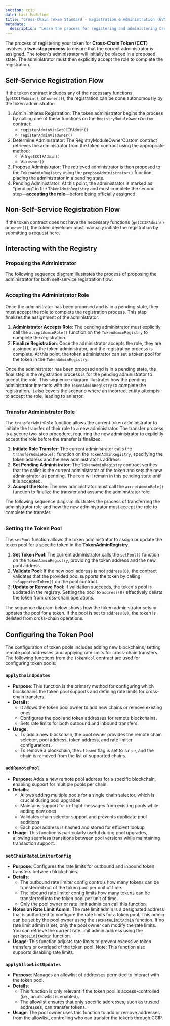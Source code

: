 ```yaml
---
section: ccip
date: Last Modified
title: "Cross-Chain Token Standard - Registration & Administration (EVM)"
metadata:
  description: "Learn the process for registering and administering Cross-Chain Tokens (CCT) on EVM chains, including proposing/accepting roles and configuring token pools."
---
```



The process of registering your token for **Cross-Chain Token (CCT)** involves a **two-step process** to ensure that the correct administrator is assigned. The token's administrator will initially be placed in a proposed state. The administrator must then explicitly accept the role to complete the registration.

## Self-Service Registration Flow

If the token contract includes any of the necessary functions (`getCCIPAdmin()`, or `owner()`), the registration can be done autonomously by the token administrator:

1. Admin Initiates Registration: The token administrator begins the process by calling one of these functions on the `RegistryModuleOwnerCustom` contract:
   - `registerAdminViaGetCCIPAdmin()`
   - `registerAdminViaOwner()`
1. Determine Administrator: The RegistryModuleOwnerCustom contract retrieves the administrator from the token contract using the appropriate method:
   - Via `getCCIPAdmin()`
   - Via `owner()`
1. Propose Administrator: The retrieved administrator is then proposed to the `TokenAdminRegistry` using the `proposeAdministrator()` function, placing the administrator in a pending state.
1. Pending Administrator: At this point, the administrator is marked as "pending" in the `TokenAdminRegistry` and must complete the second step—**accepting the role**—before being officially assigned.

## Non-Self-Service Registration Flow

If the token contract does not have the necessary functions (`getCCIPAdmin()` or `owner()`), the token developer must manually initiate the registration by submitting a request here.

## Interacting with the Registry

### Proposing the Administrator

The following sequence diagram illustrates the process of proposing the administrator for both self-service
registration flow:

<ClickToZoom
  src="/images/ccip/cct/cct-evm-diagrams/cct-evm-proposing-administrator.webp"
  alt="Cross-Chain Token Standard - Proposing Administrator"
  style="display: block; margin: 2rem auto; max-height: 60vh; width: auto;"
/>

### Accepting the Administrator Role

Once the administrator has been proposed and is in a pending state, they must accept the role to complete the registration process. This step finalizes the assignment of the administrator.

1. **Administrator Accepts Role**: The pending administrator must explicitly call the `acceptAdminRole()` function on the `TokenAdminRegistry` to complete the registration.
1. **Finalize Registration**: Once the administrator accepts the role, they are assigned as the token administrator, and the registration process is complete. At this point, the token administrator can set a token pool for the token in the `TokenAdminRegistry`.

Once the administrator has been proposed and is in a pending state, the final step in the registration process is for the pending administrator to accept the role. This sequence diagram illustrates how the pending administrator interacts with the `TokenAdminRegistry` to complete the registration. It also covers the scenario where an incorrect entity attempts to accept the role, leading to an error.

<ClickToZoom
  src="/images/ccip/cct/cct-evm-diagrams/cct-evm-accepting-administrator-role.webp"
  alt="Cross-Chain Token Standard - Accepting Administrator Role"
  style="display: block; margin: 2rem auto; max-height: 60vh; width: auto;"
/>

### Transfer Administrator Role

The `transferAdminRole` function allows the current token administrator to initiate the transfer of their role to a new administrator. The transfer process is a secure two-step procedure, requiring the new administrator to explicitly accept the role before the transfer is finalized.

1. **Initiate Role Transfer**: The current administrator calls the `transferAdminRole()` function on the `TokenAdminRegistry`, specifying the token address and the new administrator's address.
1. **Set Pending Administrator**: The `TokenAdminRegistry` contract verifies that the caller is the current administrator of the token and sets the new administrator as pending. The role will remain in this pending state until it is accepted.
1. **Accept the Role**: The new administrator must call the `acceptAdminRole()` function to finalize the transfer and assume the administrator role.

The following sequence diagram illustrates the process of transferring the administrator role and how the new administrator must accept the role to complete the transfer.

<ClickToZoom
  src="/images/ccip/cct/cct-evm-diagrams/cct-evm-transfer-administrator-role.webp"
  alt="Cross-Chain Token Standard - Transfer Administrator Role"
  style="display: block; margin: 2rem auto; max-height: 60vh; width: auto;"
/>

### Setting the Token Pool

The `setPool` function allows the token administrator to assign or update the token pool for a specific token in the **TokenAdminRegistry**.

1. **Set Token Pool**: The current administrator calls the `setPool()` function on the `TokenAdminRegistry`, providing the token address and the new pool address.
1. **Validate Pool**: If the new pool address is not `address(0)`, the contract validates that the provided pool supports the token by calling `isSupportedToken()` on the pool contract.
1. **Update or Remove Pool**: If validation succeeds, the token's pool is updated in the registry. Setting the pool to `address(0)` effectively delists the token from cross-chain operations.

The sequence diagram below shows how the token administrator sets or updates the pool for a token. If the pool is set to `address(0)`, the token is delisted from cross-chain operations.

<ClickToZoom
  src="/images/ccip/cct/cct-evm-diagrams/cct-evm-set-update-token-pool.webp"
  alt="Cross-Chain Token Standard - Set/Update Token Pool"
  style="display: block; margin: 2rem auto; max-height: 60vh; width: auto;"
/>

## Configuring the Token Pool

The configuration of token pools includes adding new blockchains, setting remote pool addresses, and applying rate limits for cross-chain transfers. The following functions from the `TokenPool` contract are used for configuring token pools:

### `applyChainUpdates`

- **Purpose**: This function is the primary method for configuring which blockchains the token pool supports and defining rate limits for cross-chain transfers.
- **Details**:
  - It allows the token pool owner to add new chains or remove existing ones.
  - Configures the pool and token addresses for remote blockchains.
  - Sets rate limits for both outbound and inbound transfers.
- **Usage**:
  - To add a new blockchain, the pool owner provides the remote chain selector, pool address, token address, and rate limiter configurations.
  - To remove a blockchain, the `allowed` flag is set to `false`, and the chain is removed from the list of supported chains.

### `addRemotePool`

- **Purpose**: Adds a new remote pool address for a specific blockchain, enabling support for multiple pools per chain.
- **Details**:
  - Allows adding multiple pools for a single chain selector, which is crucial during pool upgrades
  - Maintains support for in-flight messages from existing pools while adding new ones
  - Validates chain selector support and prevents duplicate pool additions
  - Each pool address is hashed and stored for efficient lookup
- **Usage**: This function is particularly useful during pool upgrades, allowing seamless transitions between pool versions while maintaining transaction support.

### `setChainRateLimiterConfig`

- **Purpose**: Configures the rate limits for outbound and inbound token transfers between blockchains.
- **Details**:
  - The outbound rate limiter config controls how many tokens can be transferred out of the token pool per unit of time.
  - The inbound rate limiter config limits how many tokens can be transferred into the token pool per unit of time.
  - Only the pool owner or rate limit admin can call this function.
- **Notes on Rate Limit Admin**: The rate limit admin is a designated address that is authorized to configure the rate limits for a token pool. This admin can be set by the pool owner using the `setRateLimitAdmin` function. If no rate limit admin is set, only the pool owner can modify the rate limits. You can retrieve the current rate limit admin address using the `getRateLimitAdmin` function.
- **Usage**: This function adjusts rate limits to prevent excessive token transfers or overload of the token pool. Note: This function also supports disabling rate limits.

### `applyAllowListUpdates`

- **Purpose**: Manages an allowlist of addresses permitted to interact with the token pool.
- **Details**:
  - This function is only relevant if the token pool is access-controlled (i.e., an allowlist is enabled).
  - The allowlist ensures that only specific addresses, such as trusted addresses, can transfer tokens.
- **Usage**: The pool owner uses this function to add or remove addresses from the allowlist, controlling who can transfer the tokens through CCIP.
